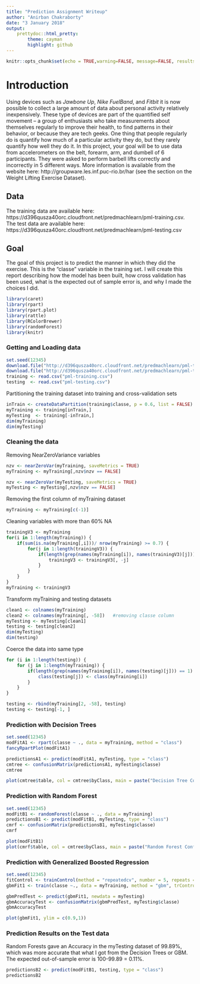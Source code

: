```yaml
---
title: "Prediction Assignment Writeup"
author: "Anirban Chakraborty"
date: "3 January 2018"
output: 
    prettydoc::html_pretty:
        theme: cayman
        highlight: github
---
```


```r
knitr::opts_chunk$set(echo = TRUE,warning=FALSE, message=FALSE, results = 'asis')
```

# **Introduction**
Using devices such as _Jawbone Up_, _Nike FuelBand_, and _Fitbit_ it is now possible to collect a large amount of data about personal activity relatively inexpensively. These type of devices are part of the quantified self movement – a group of enthusiasts who take measurements about themselves regularly to improve their health, to find patterns in their behavior, or because they are tech geeks. One thing that people regularly do is quantify how much of a particular activity they do, but they rarely quantify how well they do it. In this project, your goal will be to use data from accelerometers on the belt, forearm, arm, and dumbell of 6 participants. They were asked to perform barbell lifts correctly and incorrectly in 5 different ways. More information is available from the website here: http://groupware.les.inf.puc-rio.br/har (see the section on the Weight Lifting Exercise Dataset).

## Data
The training data are available here: https://d396qusza40orc.cloudfront.net/predmachlearn/pml-training.csv. 
The test data are available here: https://d396qusza40orc.cloudfront.net/predmachlearn/pml-testing.csv

## Goal
The goal of this project is to predict the manner in which they did the exercise. This is the "classe" variable in the training set. I will create this report describing how the model has been built, how cross validation has been used, what is the expected out of sample error is, and why I made the choices I did.

```r
library(caret)
library(rpart)
library(rpart.plot)
library(rattle)
library(RColorBrewer)
library(randomForest)
library(knitr)
```

### Getting and Loading data
```r
set.seed(12345)
download.file("http://d396qusza40orc.cloudfront.net/predmachlearn/pml-training.csv", destfile = "pml-training.csv")
download.file("http://d396qusza40orc.cloudfront.net/predmachlearn/pml-testing.csv", destfile = "pml-testing.csv")
training <- read.csv("pml-training.csv")
testing  <- read.csv("pml-testing.csv")
```

Partitioning the training dataset into training and cross-validation sets
```r
inTrain <- createDataPartition(training$classe, p = 0.6, list = FALSE)
myTraining <- training[inTrain,]
myTesting  <- training[-inTrain,]
dim(myTraining)
dim(myTesting)
```

### Cleaning the data
Removing NearZeroVariance variables
```r
nzv <- nearZeroVar(myTraining, saveMetrics = TRUE)
myTraining <- myTraining[,nzv$nzv == FALSE]

nzv <- nearZeroVar(myTesting, saveMetrics = TRUE)
myTesting <- myTesting[,nzv$nzv == FALSE]
```

Removing the first column of myTraining dataset
```r
myTraining <- myTraining[c(-1)]
```

Cleaning variables with more than 60% NA
```r
trainingV3 <- myTraining
for(i in 1:length(myTraining)) {
    if(sum(is.na(myTraining[,i]))/ nrow(myTraining) >= 0.7) {
        for(j in 1:length(trainingV3)) {
            if(length(grep(names(myTraining[i]), names(trainingV3)[j])) == 1) {
                trainingV3 <- trainingV3[, -j]
            }
        }
    }
}
myTraining <- trainingV3
```

Transform myTraining and testing datasets
```r
clean1 <- colnames(myTraining)
clean2 <- colnames(myTraining[, -58])   #removing classe column
myTesting <- myTesting[clean1]
testing <- testing[clean2]
dim(myTesting)
dim(testing)
```

Coerce the data into same type
```r
for (i in 1:length(testing)) {
    for (j in 1:length(myTraining)) {
        if(length(grep(names(myTraining[i]), names(testing)[j])) == 1) {
            class(testing[j]) <- class(myTraining[i])
        }
    }
}

testing <- rbind(myTraining[2, -58], testing)
testing <- testing[-1, ]
```

### Prediction with Decision Trees
```r
set.seed(12345)
modFitA1 <- rpart(classe ~ ., data = myTraining, method = "class")
fancyRpartPlot(modFitA1)
```

```r
predictionsA1 <- predict(modFitA1, myTesting, type = "class")
cmtree <- confusionMatrix(predictionsA1, myTesting$classe)
cmtree
```

```r
plot(cmtree$table, col = cmtree$byClass, main = paste("Decision Tree Confusion Matrix: Accuracy =", round(cmtree$overall['Accuracy'], 4)))
```

### Prediction with Random Forest
```r
set.seed(12345)
modFitB1 <- randomForest(classe ~ ., data = myTraining)
predictionsB1 <- predict(modFitB1, myTesting, type = "class")
cmrf <- confusionMatrix(predictionsB1, myTesting$classe)
cmrf
```

```r
plot(modFitB1)
plot(cmrf$table, col = cmtree$byClass, main = paste("Random Forest Confusion Matrix: Accuracy =", round(cmrf$overall['Accuracy'], 4)))
```

### Prediction with Generalized Boosted Regression
```r
set.seed(12345)
fitControl <- trainControl(method = "repeatedcv", number = 5, repeats = 1)
gbmFit1 <- train(classe ~., data = myTraining, method = "gbm", trControl = fitControl, verbose = FALSE)

gbmPredTest <- predict(gbmFit1, newdata = myTesting)
gbmAccuracyTest <- confusionMatrix(gbmPredTest, myTesting$classe)
gbmAccuracyTest
```

```r
plot(gbmFit1, ylim = c(0.9,1))
```

### Prediction Results on the Test data
Random Forests gave an Accuracy in the myTesting dataset of 99.89%, which was more accurate that what I got from the Decision Trees or GBM. The expected out-of-sample error is 100-99.89 = 0.11%.

```r
predictionsB2 <- predict(modFitB1, testing, type = "class")
predictionsB2
```












